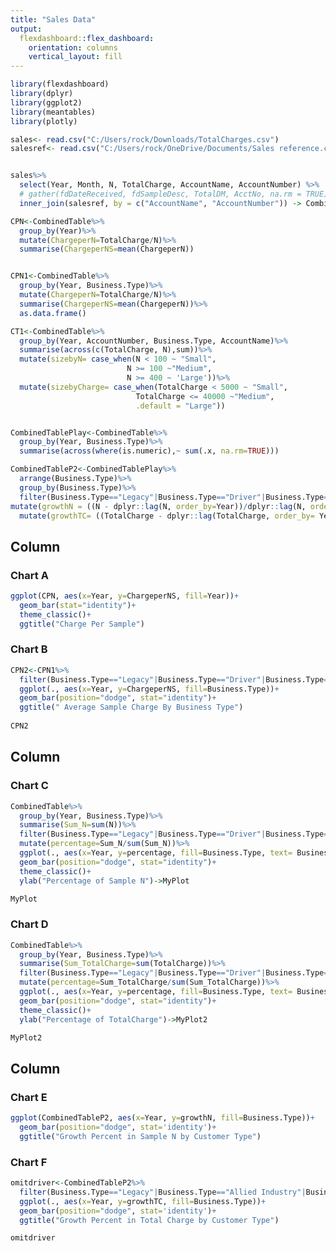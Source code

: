 ```yaml
---
title: "Sales Data"
output: 
  flexdashboard::flex_dashboard:
    orientation: columns
    vertical_layout: fill
---
```


```r
library(flexdashboard)
library(dplyr)
library(ggplot2)
library(meantables)
library(plotly)

sales<- read.csv("C:/Users/rock/Downloads/TotalCharges.csv")
salesref<- read.csv("C:/Users/rock/OneDrive/Documents/Sales reference.csv")


sales%>%
  select(Year, Month, N, TotalCharge, AccountName, AccountNumber) %>% 
  # gather(fdDateReceived, fdSampleDesc, TotalDM, AcctNo, na.rm = TRUE) %>% 
  inner_join(salesref, by = c("AccountName", "AccountNumber")) -> CombinedTable

CPN<-CombinedTable%>%
  group_by(Year)%>%
  mutate(ChargeperN=TotalCharge/N)%>%
  summarise(ChargeperNS=mean(ChargeperN))


CPN1<-CombinedTable%>%
  group_by(Year, Business.Type)%>%
  mutate(ChargeperN=TotalCharge/N)%>%
  summarise(ChargeperNS=mean(ChargeperN))%>%
  as.data.frame()

CT1<-CombinedTable%>%
  group_by(Year, AccountNumber, Business.Type, AccountName)%>%
  summarise(across(c(TotalCharge, N),sum))%>%
  mutate(sizebyN= case_when(N < 100 ~ "Small",
                          N >= 100 ~"Medium",
                          N >= 400 ~ 'Large'))%>%
  mutate(sizebyCharge= case_when(TotalCharge < 5000 ~ "Small",
                            TotalCharge <= 40000 ~"Medium",
                            .default = "Large"))


CombinedTablePlay<-CombinedTable%>%
  group_by(Year, Business.Type)%>%
  summarise(across(where(is.numeric),~ sum(.x, na.rm=TRUE)))

CombinedTableP2<-CombinedTablePlay%>%
  arrange(Business.Type)%>%
  group_by(Business.Type)%>%
  filter(Business.Type=="Legacy"|Business.Type=="Driver"|Business.Type=="Allied Industry"|Business.Type=="Legacy/Mill"|Business.Type=="Mill"|Business.Type=='Farm Direct'| Business.Type=="Seed Company"| Business.Type=="University")%>%
mutate(growthN = ((N - dplyr::lag(N, order_by=Year))/dplyr::lag(N, order_by=Year)) * 100)%>%
  mutate(growthTC= ((TotalCharge - dplyr::lag(TotalCharge, order_by= Year))/dplyr::lag(TotalCharge, order_by=Year)) * 100)


```

Column {data-width=250}
-----------------------------------------------------------------------

### Chart A

```r

ggplot(CPN, aes(x=Year, y=ChargeperNS, fill=Year))+
  geom_bar(stat="identity")+
  theme_classic()+
  ggtitle("Charge Per Sample")

```



### Chart B

```r
CPN2<-CPN1%>%
  filter(Business.Type=="Legacy"|Business.Type=="Driver"|Business.Type=="Allied Industry"|Business.Type=="Legacy/Mill"|Business.Type=="Mill"|Business.Type=='Farm Direct')%>%
  ggplot(., aes(x=Year, y=ChargeperNS, fill=Business.Type))+
  geom_bar(position="dodge", stat="identity")+
  ggtitle(" Average Sample Charge By Business Type")
  
CPN2
```

Column {data-width=250}
-----------------------------------------------------------------------
### Chart C

```r
CombinedTable%>%
  group_by(Year, Business.Type)%>%
  summarise(Sum_N=sum(N))%>%
  filter(Business.Type=="Legacy"|Business.Type=="Driver"|Business.Type=="Allied Industry"|Business.Type=="Legacy/Mill"|Business.Type=="Mill"|Business.Type=='Farm Direct')%>%
  mutate(percentage=Sum_N/sum(Sum_N))%>%
  ggplot(., aes(x=Year, y=percentage, fill=Business.Type, text= Business.Type))+
  geom_bar(position="dodge", stat="identity")+
  theme_classic()+
  ylab("Percentage of Sample N")->MyPlot

MyPlot
```

### Chart D

```r
CombinedTable%>%
  group_by(Year, Business.Type)%>%
  summarise(Sum_TotalCharge=sum(TotalCharge))%>%
  filter(Business.Type=="Legacy"|Business.Type=="Driver"|Business.Type=="Allied Industry"|Business.Type=="Legacy/Mill"|Business.Type=="Mill"|Business.Type=='Farm Direct')%>%
  mutate(percentage=Sum_TotalCharge/sum(Sum_TotalCharge))%>%
  ggplot(., aes(x=Year, y=percentage, fill=Business.Type, text= Business.Type))+
  geom_bar(position="dodge", stat="identity")+
  theme_classic()+
  ylab("Percentage of TotalCharge")->MyPlot2

MyPlot2
```

Column {data-width=350}
-----------------------------------------------------------------------
### Chart E

```r
ggplot(CombinedTableP2, aes(x=Year, y=growthN, fill=Business.Type))+
  geom_bar(position="dodge", stat='identity')+
  ggtitle("Growth Percent in Sample N by Customer Type")
```

### Chart F

```r
omitdriver<-CombinedTableP2%>%
  filter(Business.Type=="Legacy"|Business.Type=="Allied Industry"|Business.Type=="Legacy/Mill"|Business.Type=="Mill"|Business.Type=='Farm Direct'| Business.Type=="Seed Company"| Business.Type=="University")%>%
  ggplot(., aes(x=Year, y=growthTC, fill=Business.Type))+
  geom_bar(position="dodge", stat='identity')+
  ggtitle("Growth Percent in Total Charge by Customer Type")

omitdriver
```

